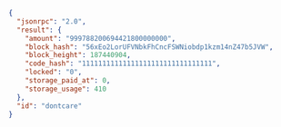 ```json
{
  "jsonrpc": "2.0",
  "result": {
    "amount": "999788200694421800000000",
    "block_hash": "56xEo2LorUFVNbkFhCncFSWNiobdp1kzm14nZ47b5JVW",
    "block_height": 187440904,
    "code_hash": "11111111111111111111111111111111",
    "locked": "0",
    "storage_paid_at": 0,
    "storage_usage": 410
  },
  "id": "dontcare"
}
```
